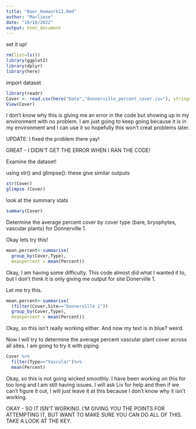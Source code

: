 ```yaml
---
title: "Baer_Homwork12.Rmd"
author: "Marliese"
date: "10/18/2022"
output: html_document
---
```


set it up!

```r
rm(list=ls())
library(ggplot2)
library(dplyr)
library(here)
```

import dataset
```r
library(readr)
Cover <- read.csv(here("Data","donnerville_percent_cover.csv"), stringsAsFactors=TRUE)
View(Cover)
```
I don't know why this is giving me an error in the code but showing up in my environment with no problem. I am just going to keep going because it is in my environment and I can use it so hopefully this won't creat problems later.

UPDATE: I fixed the problem there yay!

GREAT - I DIDN'T GET THE ERROR WHEN I RAN THE CODE!


Examine the dataset!

using str() and glimpse(): these give similar outputs

```r
str(Cover)
glimpse (Cover)
```

look at the summary stats

```r
summary(Cover)
```

Determine the average percent cover by cover type (bare, bryophytes, vascular plants) for Donnerville 1.

Okay lets try this!

```r
mean.percent<-summarise(
  group_by(Cover,Type),
  meanpercent = mean(Percent))
```

Okay, I am having some difficulty. This code almost did what I wanted it to, but I don't think it is only giving me output for site Donerville 1. 

Let me try this.


```r
mean.percent<-summarise(
  (filter(Cover,Site=="Donnerville 1"))
  group_by(Cover,Type),
  meanpercent = mean(Percent))
```

Okay, so this isn't really working either. And now my text is in blue? weird.

Now I will try to determine the average percent vascular plant cover across all sites. I am going to try it with piping.

```r
Cover %>%
  filter(Type=="Vascular")%>%
  mean(Percent)
```



Okay, so this is not going wicked smoothly. I have been working on this for too long and I am still having issues. I will ask Liv for help and then if we can't figure it out, I will just leave it at this because I don't know why it isn't working.

OKAY - SO IT ISN'T WORKING. I'M GIVING YOU THE POINTS FOR ATTEMPTING IT, BUT WANT TO MAKE SURE YOU CAN DO ALL OF THIS. TAKE A LOOK AT THE KEY.

